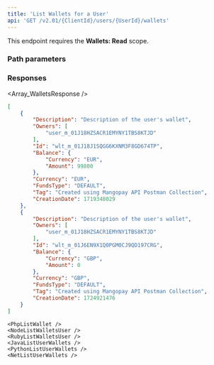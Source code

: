 ```yaml
---
title: 'List Wallets for a User'  
api: 'GET /v2.01/{ClientId}/users/{UserId}/wallets'  
---
```


  


This endpoint requires the **Wallets: Read** scope.

### Path parameters  

<UserId />  

### Responses  

<AccordionGroup><Accordion title="200">  

<Array_WalletsResponse /></Accordion></AccordionGroup>  

<ResponseExample>  

```json 200  
[
    {
        "Description": "Description of the user's wallet",
        "Owners": [
            "user_m_01J18HZSACR1EMYNY1TBS8KTJD"
        ],
        "Id": "wlt_m_01J18J1SQGG6KXNM3F8GD674TP",
        "Balance": {
            "Currency": "EUR",
            "Amount": 99800
        },
        "Currency": "EUR",
        "FundsType": "DEFAULT",
        "Tag": "Created using Mangopay API Postman Collection",
        "CreationDate": 1719348029
    },
    {
        "Description": "Description of the user's wallet",
        "Owners": [
            "user_m_01J18HZSACR1EMYNY1TBS8KTJD"
        ],
        "Id": "wlt_m_01J6EN9X1Q0PGM0CJ9QD197CRG",
        "Balance": {
            "Currency": "GBP",
            "Amount": 0
        },
        "Currency": "GBP",
        "FundsType": "DEFAULT",
        "Tag": "Created using Mangopay API Postman Collection",
        "CreationDate": 1724921476
    }
]
```  

</ResponseExample>  

<RequestExample>  
  
    <PhpListWallet />
    <NodeListWalletsUser />
    <RubyListWalletsUser />
    <JavaListUserWallets />
    <PythonListUserWallets />
    <NetListUserWallets />
  
</RequestExample>